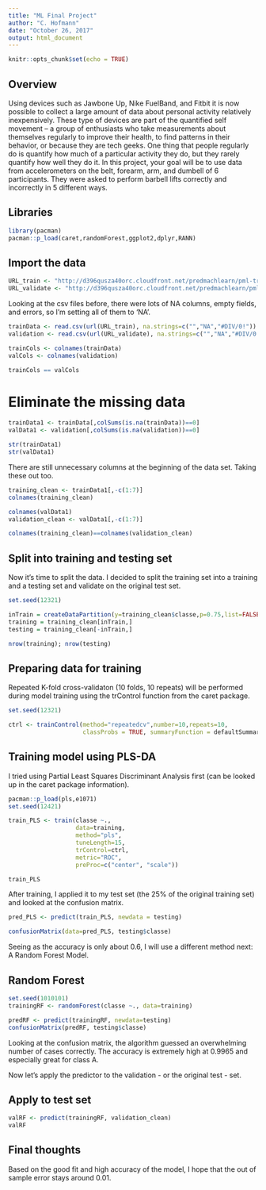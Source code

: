 ---
title: "ML Final Project"
author: "C. Hofmann"
date: "October 26, 2017"
output: html_document
---

```{r setup, include=FALSE}
knitr::opts_chunk$set(echo = TRUE)
```

## Overview

Using devices such as Jawbone Up, Nike FuelBand, and Fitbit it is now possible to collect a large amount of data about personal activity relatively inexpensively. These type of devices are part of the quantified self movement – a group of enthusiasts who take measurements about themselves regularly to improve their health, to find patterns in their behavior, or because they are tech geeks. One thing that people regularly do is quantify how much of a particular activity they do, but they rarely quantify how well they do it. In this project, your goal will be to use data from accelerometers on the belt, forearm, arm, and dumbell of 6 participants. They were asked to perform barbell lifts correctly and incorrectly in 5 different ways.

## Libraries

```{r}
library(pacman)
pacman::p_load(caret,randomForest,ggplot2,dplyr,RANN)
```

## Import the data

```{r, results=FALSE}
URL_train <- "http://d396qusza40orc.cloudfront.net/predmachlearn/pml-training.csv"
URL_validate <- "http://d396qusza40orc.cloudfront.net/predmachlearn/pml-testing.csv"
``` 
Looking at the csv files before, there were lots of NA columns, empty fields, and errors, so I'm setting all of them to 'NA'.

```{r, results=FALSE}
trainData <- read.csv(url(URL_train), na.strings=c("","NA","#DIV/0!"))
validation <- read.csv(url(URL_validate), na.strings=c("","NA","#DIV/0!"))

trainCols <- colnames(trainData)
valCols <- colnames(validation)

trainCols == valCols
```

# Eliminate the missing data 

```{r, results=FALSE}
trainData1 <- trainData[,colSums(is.na(trainData))==0]
valData1 <- validation[,colSums(is.na(validation))==0]

str(trainData1)
str(valData1)
```

There are still unnecessary columns at the beginning of the data set. Taking these out too.

```{r, results=FALSE}
training_clean <- trainData1[,-c(1:7)]
colnames(training_clean)

colnames(valData1)
validation_clean <- valData1[,-c(1:7)]

colnames(training_clean)==colnames(validation_clean)
```

## Split into training and testing set

Now it's time to split the data. I decided to split the training set into a training and a testing set and validate on the original test set.

```{r, results=FALSE}
set.seed(12321)

inTrain = createDataPartition(y=training_clean$classe,p=0.75,list=FALSE)
training = training_clean[inTrain,]
testing = training_clean[-inTrain,]
```

```{r}
nrow(training); nrow(testing)
```

## Preparing data for training

Repeated K-fold cross-validaton (10 folds, 10 repeats) will be performed during model training using the trControl function from the caret package.

```{r, results=FALSE}
set.seed(12321)

ctrl <- trainControl(method="repeatedcv",number=10,repeats=10,
                     classProbs = TRUE, summaryFunction = defaultSummary)
```

## Training model using PLS-DA

I tried using Partial Least Squares Discriminant Analysis first (can be looked up in the caret package information).

```{r, return=FALSE}
pacman::p_load(pls,e1071)
set.seed(12421)

train_PLS <- train(classe ~.,
                   data=training,
                   method="pls",
                   tuneLength=15,
                   trControl=ctrl,
                   metric="ROC",
                   preProc=c("center", "scale"))
```

```{r}
train_PLS
```

After training, I applied it to my test set (the 25% of the original training set) and looked at the confusion matrix.

```{r, return=FALSE}
pred_PLS <- predict(train_PLS, newdata = testing)
```

```{r}
confusionMatrix(data=pred_PLS, testing$classe)
```

Seeing as the accuracy is only about 0.6, I will use a different method next: A Random Forest Model.

## Random Forest 
```{r, return=FALSE}
set.seed(1010101)
trainingRF <- randomForest(classe ~., data=training)
```

```{r}
predRF <- predict(trainingRF, newdata=testing)
confusionMatrix(predRF, testing$classe)
```

Looking at the confusion matrix, the algorithm guessed an overwhelming number of cases correctly. The accuracy is extremely high at 0.9965 and especially great for class A.

Now let's apply the predictor to the validation - or the original test - set.

## Apply to test set

```{r}
valRF <- predict(trainingRF, validation_clean)
valRF
```

## Final thoughts

Based on the good fit and high accuracy of the model, I hope that the out of sample error stays around 0.01. 